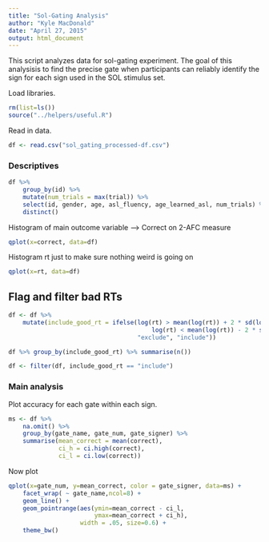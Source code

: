 ```yaml
---
title: "Sol-Gating Analysis"
author: "Kyle MacDonald"
date: "April 27, 2015"
output: html_document
---
```


This script analyzes data for sol-gating experiment. The goal 
of this analysisis to find the precise gate when participants 
can reliably identify the sign for each sign used in the SOL 
stimulus set.

Load libraries.

```r
rm(list=ls())
source("../helpers/useful.R")
```

Read in data.

```r
df <- read.csv("sol_gating_processed-df.csv")
```

### Descriptives

```r
df %>%
    group_by(id) %>%
    mutate(num_trials = max(trial)) %>%
    select(id, gender, age, asl_fluency, age_learned_asl, num_trials) %>%
    distinct()
```

Histogram of main outcome variable --> Correct on 2-AFC measure

```r
qplot(x=correct, data=df)
```

Histogram rt just to make sure nothing weird is going on 

```r
qplot(x=rt, data=df)
```

## Flag and filter bad RTs

```r
df <- df %>%
    mutate(include_good_rt = ifelse(log(rt) > mean(log(rt)) + 2 * sd(log(rt)) |
                                        log(rt) < mean(log(rt)) - 2 * sd(log(rt)),
                                    "exclude", "include"))

df %>% group_by(include_good_rt) %>% summarise(n())

df <- filter(df, include_good_rt == "include")
```

### Main analysis

Plot accuracy for each gate within each sign.

```r
ms <- df %>%
    na.omit() %>% 
    group_by(gate_name, gate_num, gate_signer) %>%
    summarise(mean_correct = mean(correct),
              ci_h = ci.high(correct),
              ci_l = ci.low(correct))
```

Now plot

```r
qplot(x=gate_num, y=mean_correct, color = gate_signer, data=ms) +
    facet_wrap( ~ gate_name,ncol=8) +
    geom_line() +
    geom_pointrange(aes(ymin=mean_correct - ci_l, 
                        ymax=mean_correct + ci_h), 
                    width = .05, size=0.6) +
    theme_bw()
```